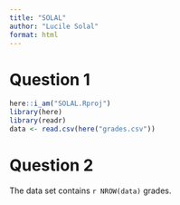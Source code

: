 ```yaml
---
title: "SOLAL"
author: "Lucile Solal"
format: html
---
```


# Question 1
```r
here::i_am("SOLAL.Rproj")
library(here)
library(readr)
data <- read.csv(here("grades.csv"))
```

# Question 2
The data set contains `r NROW(data)` grades. 
